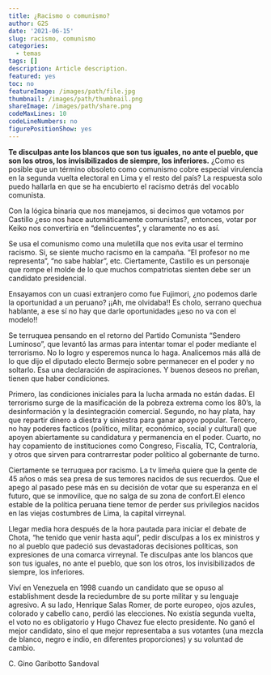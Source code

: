 ```yaml
---
title: ¿Racismo o comunismo?
author: G2S
date: '2021-06-15'
slug: racismo, comunismo
categories:
  - temas
tags: []
description: Article description.
featured: yes
toc: no
featureImage: /images/path/file.jpg
thumbnail: /images/path/thumbnail.png
shareImage: /images/path/share.png
codeMaxLines: 10
codeLineNumbers: no
figurePositionShow: yes
---
```


**Te disculpas ante los blancos que son tus iguales, no ante el pueblo, que son los otros, los invisibilizados de siempre, los inferiores.**
¿Como es posible que un término obsoleto como comunismo cobre especial virulencia en la segunda vuelta electoral en Lima y el resto del país? La respuesta solo puedo hallarla en que se ha encubierto el racismo detrás del vocablo comunista.

Con la lógica binaria que nos manejamos, si decimos que votamos por Castillo ¿eso nos hace automáticamente comunistas?, entonces, votar por Keiko nos convertiría en “delincuentes”, y claramente no es así.

Se usa el comunismo como una muletilla que nos evita usar el termino racismo. Si, se siente mucho racismo en la campaña. “El profesor no me representa”, “no sabe hablar”, etc. Ciertamente, Castillo es un personaje que rompe el molde de lo que muchos compatriotas sienten debe ser un candidato presidencial.

Ensayamos con un cuasi extranjero como fue Fujimori, ¿no podemos darle la oportunidad a un peruano? ¡¡Ah, me olvidaba!! Es cholo, serrano quechua hablante, a ese sí no hay que darle oportunidades ¡¡eso no va con el modelo!!

Se terruquea pensando en el retorno del Partido Comunista “Sendero Luminoso”, que levantó las armas para intentar tomar el poder mediante el terrorismo. No lo logro y esperemos nunca lo haga. Analicemos más allá de lo que dijo el diputado electo Bermejo sobre permanecer en el poder y no soltarlo.  Esa una declaración de aspiraciones. Y buenos deseos no preñan, tienen que haber condiciones.

Primero, las condiciones iniciales para la lucha armada no están dadas. El terrorismo surge de la masificación de la pobreza extrema como los 80’s, la desinformación y la desintegración comercial.  Segundo, no hay plata, hay que repartir dinero a diestra y siniestra para ganar apoyo popular. Tercero, no hay poderes facticos (político, militar, económico, social y cultural) que apoyen abiertamente su candidatura y permanencia en el poder. Cuarto, no hay copamiento de instituciones como Congreso, Fiscalía, TC, Contraloría, y otros que sirven para contrarrestar poder político al gobernante de turno.

Ciertamente se terruquea por racismo. La tv limeña quiere que la gente de 45 años o más sea presa de sus temores nacidos de sus recuerdos. Que el apego al pasado pese más en su decisión de votar que su esperanza en el futuro, que se inmovilice, que no salga de su zona de confort.El elenco estable de la política peruana tiene temor de perder sus privilegios nacidos en las viejas costumbres de Lima, la capital virreynal.

Llegar media hora después de la hora pautada para iniciar el debate de Chota, “he tenido que venir hasta aquí”, pedir disculpas a los ex ministros y no al pueblo que padeció sus devastadoras decisiones políticas, son expresiones de una comarca virreynal. Te disculpas ante los blancos que son tus iguales, no ante el pueblo, que son los otros, los invisibilizados de siempre, los inferiores.

Viví en Venezuela en 1998 cuando un candidato que se opuso al establishment desde la reciedumbre de su porte militar y su lenguaje agresivo. A su lado, Henrique Salas Romer, de porte europeo, ojos azules, colorado y cabello cano, perdió las elecciones. 
No existía segunda vuelta, el voto no es obligatorio y Hugo Chavez fue electo presidente. No ganó el mejor candidato, sino el que mejor representaba a sus votantes (una mezcla de blanco, negro e indio, en diferentes proporciones) y su voluntad de cambio. 

C. Gino Garibotto Sandoval
